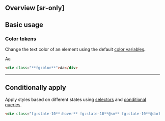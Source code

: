 ## Overview [sr-only]
<Overview/>

## Basic usage
### Color tokens
Change the text color of an element using the default [color variables](/docs/colors).
<Demo>
    <div className="fg:blue font:56 font:heavy">Aa</div>
</Demo>
```html
<div class="**fg:blue**">Aa</div>
```

---

## Conditionally apply
Apply styles based on different states using [selectors](/docs/state-selectors) and [conditional queries](/docs/conditional-queries).
```html
<div class="fg:slate-10**:hover** fg:slate-10**@sm** fg:slate-10**@dark** fg:slate-10**@print**">…</div>
```

